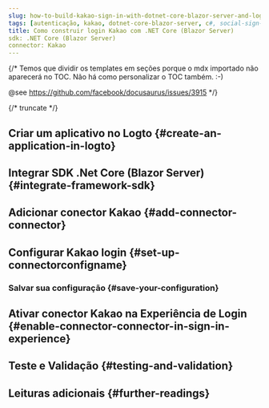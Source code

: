 ```yaml
---
slug: how-to-build-kakao-sign-in-with-dotnet-core-blazor-server-and-logto
tags: [autenticação, kakao, dotnet-core-blazor-server, c#, social-sign-in, sign-in, login]
title: Como construir login Kakao com .NET Core (Blazor Server)
sdk: .NET Core (Blazor Server)
connector: Kakao
---
```


{/*
  Temos que dividir os templates em seções porque o mdx importado não aparecerá no TOC.
  Não há como personalizar o TOC também. :-)

  @see https://github.com/facebook/docusaurus/issues/3915
*/}




{/* truncate */}

<Intro connector={connector} sdk=".NET Core (Blazor Server)" link="https://learn.microsoft.com/en-us/aspnet/core/blazor/hosting-models?view=aspnetcore-9.0#blazor-server" />

## Criar um aplicativo no Logto \{#create-an-application-in-logto}

<CreateApplication type="Aplicativo web tradicional" framework=".Net Core (Blazor Server)" />

## Integrar SDK .Net Core (Blazor Server) \{#integrate-framework-sdk}

<IntegrateSdk />

## Adicionar conector Kakao \{#add-connector-connector}

<AddSocialConnector connector={connector} framework=".Net Core (Blazor Server)" />

## Configurar Kakao login \{#set-up-connectorconfigname}

<ConnectorGuide />

### Salvar sua configuração \{#save-your-configuration}

<SaveYourConfiguration connector={connector} />

## Ativar conector Kakao na Experiência de Login \{#enable-connector-connector-in-sign-in-experience}

<EnableSocialConnector connector={connector} />

## Teste e Validação \{#testing-and-validation}

<TestingAndValidation connector={connector} sdk=".NET Core (Blazor Server)" />

## Leituras adicionais \{#further-readings}

<FurtherReadings />